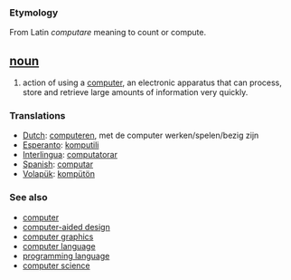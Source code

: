 === Etymology ===
From Latin ''computare'' meaning to count or compute.

== [[noun]] ==
#action of using a [[computer]], an electronic apparatus that can process, store and retrieve large amounts of information very quickly.

===Translations===
*[[Dutch]]: [[computeren]], met de computer werken/spelen/bezig zijn
*[[Esperanto]]: [[komputili]]
*[[Interlingua]]: [[computatorar]]
*[[Spanish]]: [[computar]]
*[[Volapük]]: [[kompütön]]

=== See also ===
*[[computer]]
*[[computer-aided design]]
*[[computer graphics]]
*[[computer language]]
*[[programming language]]
*[[computer science]]